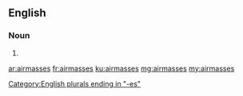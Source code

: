 ==English==

===Noun===
{{head|en}}

# {{plural of|airmass}}

[[Category:English plurals ending in "-es"]]

[[ar:airmasses]]
[[fr:airmasses]]
[[ku:airmasses]]
[[mg:airmasses]]
[[my:airmasses]]